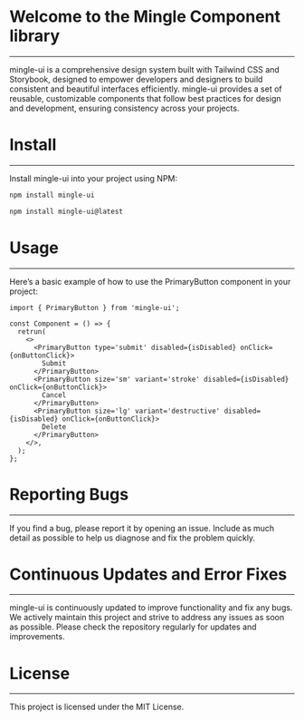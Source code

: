 # Welcome to the Mingle Component library

---

mingle-ui is a comprehensive design system built with Tailwind CSS and Storybook, designed to empower developers and designers to build consistent and beautiful interfaces efficiently. mingle-ui provides a set of reusable, customizable components that follow best practices for design and development, ensuring consistency across your projects.

# Install

---

Install mingle-ui into your project using NPM:

```bash
npm install mingle-ui
```

```bash
npm install mingle-ui@latest
```

# Usage

---

Here’s a basic example of how to use the PrimaryButton component in your project:

```tsx
import { PrimaryButton } from 'mingle-ui';

const Component = () => {
  retrun(
    <>
      <PrimaryButton type='submit' disabled={isDisabled} onClick={onButtonClick}>
        Submit
      </PrimaryButton>
      <PrimaryButton size='sm' variant='stroke' disabled={isDisabled} onClick={onButtonClick}>
        Cancel
      </PrimaryButton>
      <PrimaryButton size='lg' variant='destructive' disabled={isDisabled} onClick={onButtonClick}>
        Delete
      </PrimaryButton>
    </>,
  );
};
```

# Reporting Bugs

---

If you find a bug, please report it by opening an issue. Include as much detail as possible to help us diagnose and fix the problem quickly.

# Continuous Updates and Error Fixes

---

mingle-ui is continuously updated to improve functionality and fix any bugs. We actively maintain this project and strive to address any issues as soon as possible. Please check the repository regularly for updates and improvements.

# License

---

This project is licensed under the MIT License.
